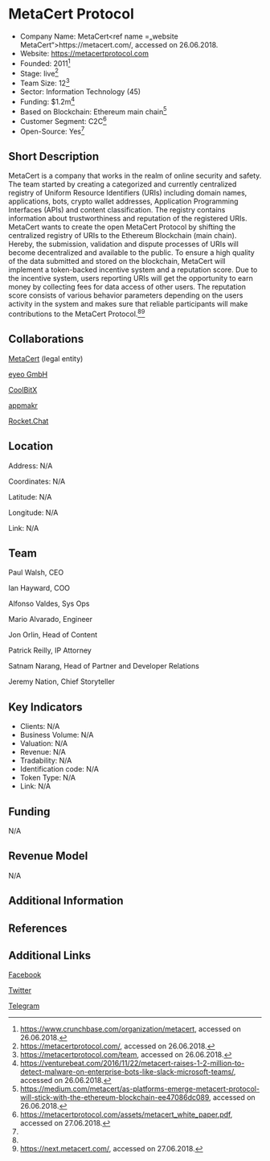 =MetaCert Protocol=

* Company Name: MetaCert<ref name =„website MetaCert“>https://metacert.com/, accessed on 26.06.2018.</ref>
* Website: https://metacertprotocol.com
* Founded: 2011<ref>https://www.crunchbase.com/organization/metacert, accessed on 26.06.2018.</ref>
* Stage: live<ref name=„website“>https://metacertprotocol.com/, accessed on 26.06.2018.</ref>
* Team Size: 12<ref>https://metacertprotocol.com/team, accessed on 26.06.2018.</ref>
* Sector: Information Technology (45)
* Funding: $1.2m<ref>https://venturebeat.com/2016/11/22/metacert-raises-1-2-million-to-detect-malware-on-enterprise-bots-like-slack-microsoft-teams/, accessed on 26.06.2018.</ref>
* Based on Blockchain: Ethereum main chain<ref>https://medium.com/metacert/as-platforms-emerge-metacert-protocol-will-stick-with-the-ethereum-blockchain-ee47086dc089, accessed on 26.06.2018.</ref>
* Customer Segment: C2C<ref name=“whitepaper“>https://metacertprotocol.com/assets/metacert_white_paper.pdf, accessed on 27.06.2018.</ref>
* Open-Source: Yes<ref name=“whitepaper“/>

==Short Description==

MetaCert is a company that works in the realm of online security and safety. The team started by creating a categorized and currently centralized registry of Uniform Resource Identifiers (URIs) including domain names, applications, bots, crypto wallet addresses, Application Programming Interfaces (APIs) and content classification. The registry contains information about trustworthiness and reputation of the registered URIs. MetaCert wants to create the open MetaCert Protocol by shifting the centralized registry of URIs to the Ethereum Blockchain (main chain). Hereby, the submission, validation and dispute processes of URIs will become decentralized and available to the public. To ensure a high quality of the data submitted and stored on the blockchain, MetaCert will implement a token-backed incentive system and a reputation score. Due to the incentive system, users reporting URIs will get the opportunity to earn money by collecting fees for data access of other users. The reputation score consists of various behavior parameters depending on the users activity in the system and makes sure that reliable participants will make contributions to the MetaCert Protocol.<ref name=”whitepaper”/><ref> https://next.metacert.com/, accessed on 27.06.2018.</ref>


==Collaborations==

[https://metacert.com/ MetaCert] (legal entity)

[https://eyeo.com/ eyeo GmbH]

[https://coolwallet.io/ CoolBitX]

[https://www.appmakr.com/ appmakr]

[https://rocket.chat/ Rocket.Chat]


==Location==

Address: N/A

Coordinates: N/A

Latitude: N/A

Longitude: N/A

Link: N/A


==Team==

Paul Walsh, CEO

Ian Hayward, COO

Alfonso Valdes, Sys Ops

Mario Alvarado, Engineer

Jon Orlin, Head of Content

Patrick Reilly, IP Attorney

Satnam Narang, Head of Partner and Developer Relations

Jeremy Nation, Chief Storyteller



==Key Indicators==

* Clients: N/A
* Business Volume: N/A
* Valuation: N/A
* Revenue: N/A
* Tradability: N/A
* Identification code: N/A
* Token Type: N/A
* Link: N/A

==Funding==

N/A

==Revenue Model==

N/A

==Additional Information==




==References==

<references/>



==Additional Links==

[https://www.facebook.com/MetaCertHQ Facebook]

[https://twitter.com/metacert Twitter]

[https://t.me/metacert Telegram]

